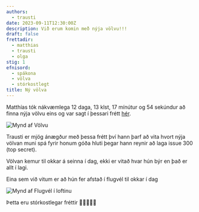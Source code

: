```yaml
---
authors:
  - trausti
date: 2023-09-11T12:30:00Z
description: Við erum komin með nýja völvu!!!
draft: false
frettadir:
  - matthias
  - trausti
  - olga
stig: 1
efnisord:
  - spákona
  - völva
  - stórkostlegt
title: Ný völva
---
```


Matthías tók nákvæmlega 12 daga, 13 klst, 17 mínútur og 54 sekúndur að finna nýja völvu
eins og var sagt í þessari frétt [hér](/frettir/Völvan-brennd).

![Mynd af Völvu](/static/images/faerslur/annad/volva.jpg)

Trausti er mjög ánægður með þessa frétt því hann þarf að vita hvort nýja völvan muni spá fyrir honum góða hluti
þegar hann reynir að laga issue 300 (top secret).

Völvan kemur til okkar á seinna í dag, ekki er vitað hvar hún býr en það er allt í lagi.

Eina sem við vitum er að hún fer afstað í flugvél til okkar í dag

![Mynd af Flugvél í loftinu](/static/images/faerslur/annad/flugvél.jpg)

Þetta eru stórkostlegar fréttir 🎉🎉🎉🎉🎉
